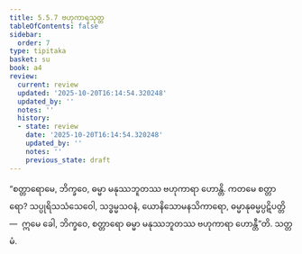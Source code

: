 ```yaml
---
title: 5.5.7 ဗဟုကာရသုတ္တ
tableOfContents: false
sidebar:
  order: 7
type: tipitaka
basket: su
book: a4
review:
  current: review
  updated: '2025-10-20T16:14:54.320248'
  updated_by: ''
  notes: ''
  history:
  - state: review
    date: '2025-10-20T16:14:54.320248'
    updated_by: ''
    notes: ''
    previous_state: draft
---
```



<DynamicBreadcrumb />


<ReviewStatus review={frontmatter.review} showDetails={true} />

<HypothesisAnnotation frontmatter={frontmatter} />

<Division number="249" book="a4" e="ch" v="15" p="568">

<Paragraph number="1508" book="a4">
“စတ္တာရောမေ, ဘိက္ခဝေ, ဓမ္မာ မနုဿဘူတဿ ဗဟုကာရာ ဟောန္တိ. ကတမေ စတ္တာရော? သပ္ပုရိသသံသေဝေါ, သဒ္ဓမ္မသဝနံ, ယောနိသောမနသိကာရော, ဓမ္မာနုဓမ္မပ္ပဋိပတ္တိ—  ဣမေ ခေါ, ဘိက္ခဝေ, စတ္တာရော ဓမ္မာ မနုဿဘူတဿ ဗဟုကာရာ ဟောန္တီ”တိ.

</Paragraph>
</Division>

<Paragraph number="1509" type="center" book="a4">
သတ္တမံ.
</Paragraph>